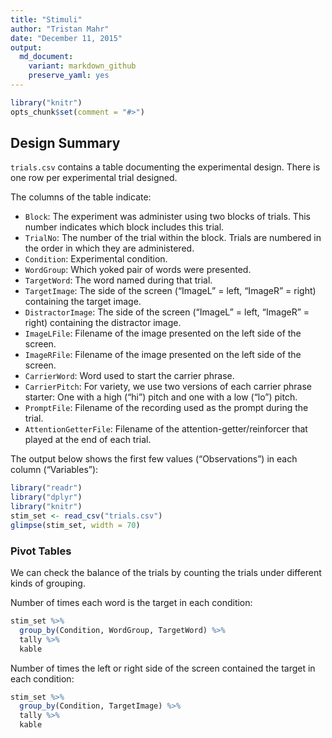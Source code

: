 ```yaml
---
title: "Stimuli"
author: "Tristan Mahr"
date: "December 11, 2015"
output: 
  md_document:
    variant: markdown_github
    preserve_yaml: yes
---
```


```r
library("knitr")
opts_chunk$set(comment = "#>")
```

## Design Summary

`trials.csv` contains a table documenting the experimental design. There is one
row per experimental trial designed. 

The columns of the table indicate:

* `Block`: The experiment was administer using two blocks of trials. This number 
  indicates which block includes this trial.
* `TrialNo`: The number of the trial within the block. Trials are numbered in 
  the order in which they are administered.
* `Condition`: Experimental condition.
* `WordGroup`: Which yoked pair of words were presented.
* `TargetWord`: The word named during that trial.
* `TargetImage`: The side of the screen ("ImageL" = left, "ImageR" = right) 
   containing the target image.
* `DistractorImage`: The side of the screen ("ImageL" = left, "ImageR" = right) 
   containing the distractor image.
* `ImageLFile`: Filename of the image presented on the left side of the screen.
* `ImageRFile`: Filename of the image presented on the left side of the screen.
* `CarrierWord`: Word used to start the carrier phrase.
* `CarrierPitch`: For variety, we use two versions of each carrier phrase 
  starter: One with a high ("hi") pitch and one with a low ("lo") pitch.
* `PromptFile`: Filename of the recording used as the prompt during the trial.
* `AttentionGetterFile`: Filename of the attention-getter/reinforcer that played 
  at the end of each trial.

The output below shows the first few values ("Observations") in each column
("Variables"):

```r
library("readr")
library("dplyr")
library("knitr")
stim_set <- read_csv("trials.csv")
glimpse(stim_set, width = 70)
```

### Pivot Tables

We can check the balance of the trials by counting the trials under different
kinds of grouping. 

Number of times each word is the target in each condition:

```r
stim_set %>% 
  group_by(Condition, WordGroup, TargetWord) %>% 
  tally %>% 
  kable
```

Number of times the left or right side of the screen contained the target in
each condition:

```r
stim_set %>% 
  group_by(Condition, TargetImage) %>% 
  tally %>% 
  kable
```
